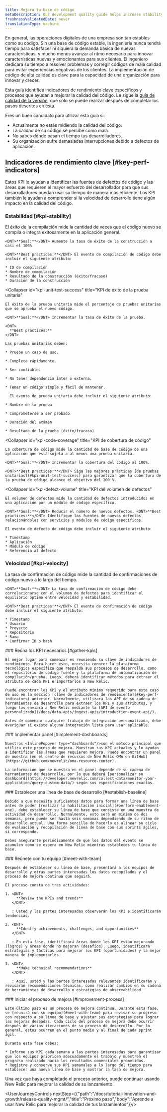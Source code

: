 ```yaml
---
title: Mejora tu base de código
metaDescription: Our development quality guide helps increase stability by using New Relic to ensure that fewer defects are introduced into the code base.
freshnessValidatedDate: never
translationType: machine
---
```


En general, las operaciones digitales de una empresa son tan estables como su código. Sin una base de código estable, la ingeniería nunca tendrá tiempo para satisfacer ni siquiera la demanda básica de nuevas características, y mucho menos avanzar al ritmo necesario para innovar características nuevas y emocionantes para sus clientes. El ingeniero dedicará su tiempo a resolver problemas y corregir códigos de mala calidad para evitar experiencias negativas de los clientes. La implementación de código de alta calidad es clave para la capacidad de una organización para innovar y crecer.

Esta guía identifica indicadores de rendimiento clave específicos y procesos que ayudan a mejorar la calidad del código. Le sigue la [guía de calidad de la versión](/docs/new-relic-solutions/observability-maturity/innovation-growth/release-quality-implementation-guide), que solo se puede realizar después de completar los pasos descritos en ésta.

Eres un buen candidato para utilizar esta guía si:

* Actualmente no estás midiendo la calidad del código.
* La calidad de su código se percibe como mala.
* No sabes dónde pasan el tiempo tus desarrolladores.
* Su organización sufre demasiadas interrupciones debido a defectos de aplicación.

## Indicadores de rendimiento clave [#key-perf-indicators]

Estos KPI lo ayudan a identificar las fuentes de defectos de código y las áreas que requieren el mayor esfuerzo del desarrollador para que sus desarrolladores puedan usar su tiempo de manera más eficiente. Los KPI también le ayudan a comprender si la velocidad de desarrollo tiene algún impacto en la calidad del código.

### Estabilidad [#kpi-stability]

<CollapserGroup>
  <Collapser
    id="kpi-build-success"
    title="Construya KPI de éxito"
  >
    El éxito de la compilación mide la cantidad de veces que el código nuevo se compila o integra exitosamente en la aplicación general.

    <DNT>**Goal:**</DNT> Aumente la tasa de éxito de la construcción a casi el 100%

    <DNT>**Best practices:**</DNT> El evento de compilación de código debe incluir el siguiente atributo:

    * ID de compilación
    * Nombre de compilación
    * Resultado de la construcción (éxito/fracaso)
    * Duración de la construcción
  </Collapser>

  <Collapser
    id="kpi-unit-test-success"
    title="KPI de éxito de la prueba unitaria"
  >
    El éxito de la prueba unitaria mide el porcentaje de pruebas unitarias que se aprueba el nuevo código.

    <DNT>**Goal:**</DNT> Incrementar la tasa de éxito de la prueba.

    <DNT>
      **Best practices:**
    </DNT>

    Las pruebas unitarias deben:

    * Pruebe un caso de uso.

    * Completa rápidamente.

    * Ser confiable.

    * No tener dependencia inter o externa.

    * Tener un código simple y fácil de mantener.

      El evento de prueba unitaria debe incluir el siguiente atributo:

    * Nombre de la prueba

    * Comprometerse a ser probado

    * Duración del exámen

    * Resultado de la prueba (éxito/fracaso)
  </Collapser>

  <Collapser
    id="kpi-code-coverage"
    title="KPI de cobertura de código"
  >
    La cobertura de código mide la cantidad de base de código de una aplicación que está sujeta a al menos una prueba unitaria.

    <DNT>**Goal:**</DNT> Incrementar la cobertura del código al 100%.

    <DNT>**Best practices:**</DNT> Siga las mejores prácticas [de pruebas unitarias](#kpi-unit-test-success) para garantizar que la cobertura de la prueba de código alcance el objetivo del 100 %.
  </Collapser>

  <Collapser
    id="kpi-defect-volume"
    title="KPI del volumen de defectos"
  >
    El volumen de defectos mide la cantidad de defectos introducidos en una aplicación por un módulo de código específico.

    <DNT>**Goal:**</DNT> Reducir el número de nuevos defectos. <DNT>**Best practices:**</DNT> Identifique las fuentes de nuevos defectos relacionándolas con servicios y módulos de código específicos.

    El evento de defecto de código debe incluir el siguiente atributo:

    * Timestamp
    * Aplicación
    * Módulo de código
    * Referencia al defecto
  </Collapser>
</CollapserGroup>

### Velocidad [#kpi-velocity]

<CollapserGroup>
  <Collapser
    id="kpi-commit-volume"
    title="KPI de volumen de confirmación de código"
  >
    La tasa de confirmación de código mide la cantidad de confirmaciones de código nuevo a lo largo del tiempo.

    <DNT>**Goal:**</DNT> La tasa de confirmación de código debe correlacionarse con el volumen de defectos para identificar el equilibrio óptimo entre velocidad y estabilidad.

    <DNT>**Best practices:**</DNT> El evento de confirmación de código debe incluir el siguiente atributo:

    * Timestamp
    * Usuario
    * Proyecto
    * Repositorio
    * Rama
    * Confirmar ID o hash
  </Collapser>
</CollapserGroup>

<Steps>
  <Step>
    ### Reúna los KPI necesarios [#gather-kpis]

    El mejor lugar para comenzar es reuniendo su clave de indicadores de rendimiento. Para hacer esto, necesita conocer la plataforma tecnológica específica que respalda sus procesos de desarrollo, como el repositorio de código fuente y la plataforma de automatización de compilación/prueba. Luego, deberá identificar métodos para extraer el atributo de cada KPI e importarlos a New Relic.

    Puede encontrar los KPI y el atributo mínimo requerido para este caso de uso en la sección [clave de indicadores de rendimiento](#key-perf-indicators) anterior. Normalmente, utilizará las API de su cadena de herramientas de desarrollo para extraer los KPI y sus atributos, y luego los enviará a New Relic mediante la [API de evento personalizado](/docs/data-apis/ingest-apis/introduction-event-api/).

    Antes de comenzar cualquier trabajo de integración personalizada, debe averiguar si existe alguna integración lista para usar aplicable.
  </Step>

  <Step>
    ### Implementar panel [#implement-dashboards]

    Nuestros <InlinePopover type="dashboards"/>son el método principal que utiliza este proceso de mejora. Muestran sus KPI actuales y lo ayudan a identificar las áreas que requieren mejora. Puede encontrar un panel de muestra [en el centro de recursos de New Relic OMA en GitHub](https://github.com/newrelic/oma-resource-center).

    La información que se muestra en el panel depende de su cadena de herramientas de desarrollo, por lo que deberá [personalizar su dashboard](https://developer.newrelic.com/collect-data/monitor-your-application/query-custom-data/) según sus especificaciones exactas.
  </Step>

  <Step>
    ### Establecer una línea de base de desarrollo [#establish-baseline]

    Debido a que necesita suficientes datos para formar una línea de base antes de poder [realizar la habilitación inicial](#perform-enablement-one), debe establecer su línea de base que consista en una muestra de actividad de desarrollo. Normalmente, esto será un mínimo de dos semanas, pero puede ser hasta seis semanas dependiendo de su ritmo de desarrollo actual. Una forma sencilla de hacerlo es alinear su ciclo de evaluación y recopilación de línea de base con sus sprints ágiles, si corresponde.

    Debes asegurarte periódicamente de que los datos del evento se acumulen como se espera en New Relic mientras estableces tu línea de base.
  </Step>

  <Step>
    ### Reúnete con tu equipo [#meet-with-team]

    Después de establecer su línea de base, presentará a los equipos de desarrollo y otras partes interesadas los datos recopilados y el proceso de mejora continua que seguirá.

    El proceso consta de tres actividades:

    1. <DNT>
         **Review the KPIs and trends**
       </DNT>

       : Usted y las partes interesadas observarán los KPI e identificarán tendencias.

    2. <DNT>
         **Identfy achievements, challenges, and opportunities**
       </DNT>

       : En esta fase, identificará áreas donde los KPI están mejorando (logros) y áreas donde no mejoran (desafíos). Luego, identificará estrategias y tácticas para mejorar los KPI (oportunidades) y la mejor manera de implementarlos.

    3. <DNT>
         **Make technical recommendations**
       </DNT>

       : Aquí, usted y las partes interesadas relevantes identificarán y revisarán recomendaciones técnicas, como realizar cambios en su cadena de herramientas de desarrollo o estrategias de observabilidad.
  </Step>

  <Step>
    ### Iniciar el proceso de mejora [#improvement-process]

    Este último paso es un proceso de mejora continua. Durante esta fase, se [reunirá con su equipo](#meet-with-team) para revisar su progreso con respecto a su línea de base y ajustar sus estrategias para lograr las mejoras deseadas. Cada ciclo del proceso de mejora debe ocurrir después de varias iteraciones de su proceso de desarrollo. Por lo general, estos ocurren en el punto medio y al final de cada sprint ágil.

    Durante esta fase debes:

    * Informe sus KPI cada semana a las partes interesadas para garantizar que los equipos prioricen adecuadamente el trabajo y muestren el progreso realizado hacia los resultados comerciales prometidos.
    * Registre y conserve sus KPI semanales a lo largo del tiempo para establecer una nueva línea de base y mostrar la tasa de mejora.
  </Step>
</Steps>

Una vez que haya completado el proceso anterior, puede continuar usando New Relic para mejorar la calidad de su lanzamiento.

<UserJourneyControls nextStep={{"path":"/docs/tutorial-innovation-and-growth/release-quality-mgmt/","title":"Próximo paso","body":"Aprende a usar New Relic para mejorar la calidad de tus lanzamientos"}}/>
